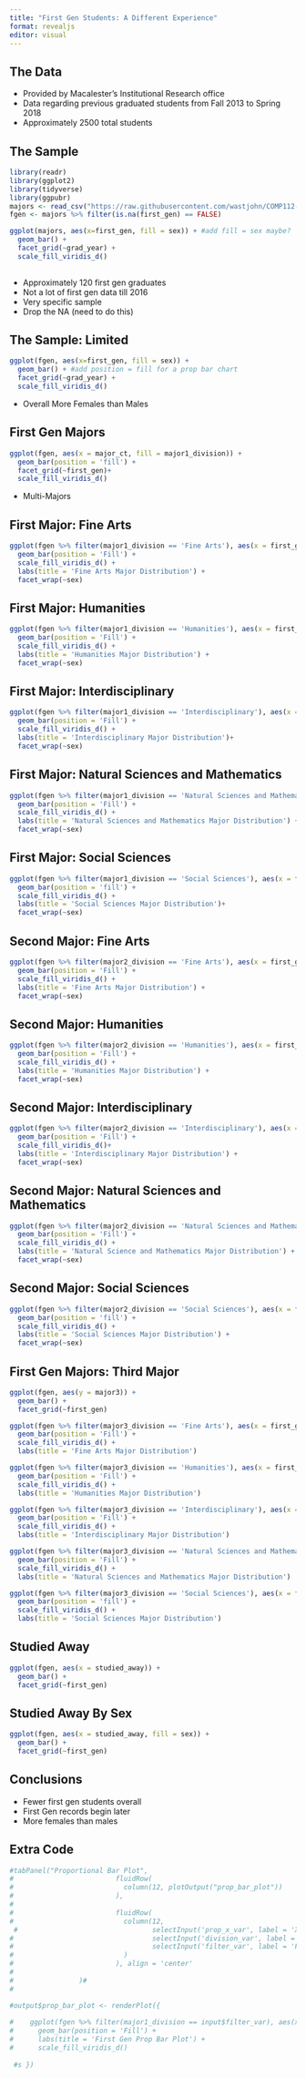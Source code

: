 ```yaml
---
title: "First Gen Students: A Different Experience"
format: revealjs
editor: visual
---
```


## The Data

-   Provided by Macalester's Institutional Research office
-   Data regarding previous graduated students from Fall 2013 to Spring 2018
-   Approximately 2500 total students

## The Sample {.smaller}

```r
library(readr)
library(ggplot2)
library(tidyverse)
library(ggpubr)
majors <- read_csv("https://raw.githubusercontent.com/wastjohn/COMP112-Final/main/majordata.csv")
fgen <- majors %>% filter(is.na(first_gen) == FALSE)
```

```r
ggplot(majors, aes(x=first_gen, fill = sex)) + #add fill = sex maybe?
  geom_bar() +
  facet_grid(~grad_year) +
  scale_fill_viridis_d()
  
```

-   Approximately 120 first gen graduates
-   Not a lot of first gen data till 2016
-   Very specific sample
-   Drop the NA (need to do this)

## The Sample: Limited

```r
ggplot(fgen, aes(x=first_gen, fill = sex)) +
  geom_bar() + #add position = fill for a prop bar chart
  facet_grid(~grad_year) +
  scale_fill_viridis_d()
```

-   Overall More Females than Males

## First Gen Majors

```r
ggplot(fgen, aes(x = major_ct, fill = major1_division)) +
  geom_bar(position = 'fill') +
  facet_grid(~first_gen)+
  scale_fill_viridis_d()
```

-   Multi-Majors

## First Major: Fine Arts

```r
ggplot(fgen %>% filter(major1_division == 'Fine Arts'), aes(x = first_gen, fill = major1)) +
  geom_bar(position = 'Fill') +
  scale_fill_viridis_d() +
  labs(title = 'Fine Arts Major Distribution') +
  facet_wrap(~sex)
```

## First Major: Humanities

```r
ggplot(fgen %>% filter(major1_division == 'Humanities'), aes(x = first_gen, fill = major1)) +
  geom_bar(position = 'Fill') +
  scale_fill_viridis_d() +
  labs(title = 'Humanities Major Distribution') +
  facet_wrap(~sex)

```

## First Major: Interdisciplinary

```r
ggplot(fgen %>% filter(major1_division == 'Interdisciplinary'), aes(x = first_gen, fill = major1)) +
  geom_bar(position = 'Fill') +
  scale_fill_viridis_d() +
  labs(title = 'Interdisciplinary Major Distribution')+ 
  facet_wrap(~sex)

```

## First Major: Natural Sciences and Mathematics

```r
ggplot(fgen %>% filter(major1_division == 'Natural Sciences and Mathematics'), aes(x = first_gen, fill = major1)) +
  geom_bar(position = 'Fill') +
  scale_fill_viridis_d() +
  labs(title = 'Natural Sciences and Mathematics Major Distribution') +
  facet_wrap(~sex)
```

## First Major: Social Sciences

```r
ggplot(fgen %>% filter(major1_division == 'Social Sciences'), aes(x = first_gen, fill = major1)) +
  geom_bar(position = 'fill') +
  scale_fill_viridis_d() +
  labs(title = 'Social Sciences Major Distribution')+
  facet_wrap(~sex)
```

## Second Major: Fine Arts

```r
ggplot(fgen %>% filter(major2_division == 'Fine Arts'), aes(x = first_gen, fill = major2)) +
  geom_bar(position = 'Fill') +
  scale_fill_viridis_d() +
  labs(title = 'Fine Arts Major Distribution') +
  facet_wrap(~sex)
```

## Second Major: Humanities

```r
ggplot(fgen %>% filter(major2_division == 'Humanities'), aes(x = first_gen, fill = major2)) +
  geom_bar(position = 'Fill') +
  scale_fill_viridis_d() +
  labs(title = 'Humanities Major Distribution') +
  facet_wrap(~sex)
```

## Second Major: Interdisciplinary

```r
ggplot(fgen %>% filter(major2_division == 'Interdisciplinary'), aes(x = first_gen, fill = major2)) +
  geom_bar(position = 'Fill') +
  scale_fill_viridis_d()+
  labs(title = 'Interdisciplinary Major Distribution') +
  facet_wrap(~sex)
```

## Second Major: Natural Sciences and Mathematics

```r
ggplot(fgen %>% filter(major2_division == 'Natural Sciences and Mathematics'), aes(x = first_gen, fill = major2)) +
  geom_bar(position = 'Fill') +
  scale_fill_viridis_d() +
  labs(title = 'Natural Science and Mathematics Major Distribution') +
  facet_wrap(~sex)
```

## Second Major: Social Sciences

```r
ggplot(fgen %>% filter(major2_division == 'Social Sciences'), aes(x = first_gen, fill = major2)) +
  geom_bar(position = 'fill') +
  scale_fill_viridis_d() +
  labs(title = 'Social Sciences Major Distribution') +
  facet_wrap(~sex)
```

## First Gen Majors: Third Major {.scrollable}

```r
ggplot(fgen, aes(y = major3)) +
  geom_bar() +
  facet_grid(~first_gen)

ggplot(fgen %>% filter(major3_division == 'Fine Arts'), aes(x = first_gen, fill = major3)) +
  geom_bar(position = 'Fill') +
  scale_fill_viridis_d() +
  labs(title = 'Fine Arts Major Distribution')

ggplot(fgen %>% filter(major3_division == 'Humanities'), aes(x = first_gen, fill = major3)) +
  geom_bar(position = 'Fill') +
  scale_fill_viridis_d() +
  labs(title = 'Humanities Major Distribution')

ggplot(fgen %>% filter(major3_division == 'Interdisciplinary'), aes(x = first_gen, fill = major3)) +
  geom_bar(position = 'Fill') +
  scale_fill_viridis_d() +
  labs(title = 'Interdisciplinary Major Distribution')

ggplot(fgen %>% filter(major3_division == 'Natural Sciences and Mathematics'), aes(x = first_gen, fill = major3)) +
  geom_bar(position = 'Fill') +
  scale_fill_viridis_d() +
  labs(title = 'Natural Sciences and Mathematics Major Distribution')

ggplot(fgen %>% filter(major3_division == 'Social Sciences'), aes(x = first_gen, fill = major3)) +
  geom_bar(position = 'fill') +
  scale_fill_viridis_d() +
  labs(title = 'Social Sciences Major Distribution')
```

## Studied Away

```r
ggplot(fgen, aes(x = studied_away)) +
  geom_bar() +
  facet_grid(~first_gen)
```

## Studied Away By Sex

```r
ggplot(fgen, aes(x = studied_away, fill = sex)) +
  geom_bar() +
  facet_grid(~first_gen)
```

## Conclusions

-   Fewer first gen students overall
-   First Gen records begin later
-   More females than males

## Extra Code

```r
#tabPanel("Proportional Bar Plot",
#                         fluidRow(
#                           column(12, plotOutput("prop_bar_plot"))
#                         ),
#                         
#                         fluidRow(
#                           column(12,
 #                                 selectInput('prop_x_var', label = 'X Variable', choices = c(names(majors)), selected = 'first_gen'),
#                                  selectInput('division_var', label = 'Division', choices = c(), selected = 'first_gen'),
#                                  selectInput('filter_var', label = 'Filter By:', choices = c('Fine Arts', 'Humanities', 'Interdisciplinary', 'Natural Sciences and Mathematics','Social Sciences'), selected = 'Fine Arts')
#                           )
#                         ), align = 'center'
#                         
#                )#
#

#output$prop_bar_plot <- renderPlot({
    
#    ggplot(fgen %>% filter(major1_division == input$filter_var), aes(x = .data[[input$prop_x_var]], fill = major1)) +
#      geom_bar(position = 'Fill') +
#      labs(title = 'First Gen Prop Bar Plot') +
#      scale_fill_viridis_d()
    
 #s })

```
